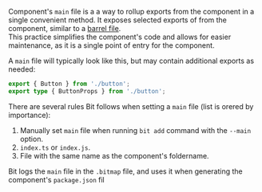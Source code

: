Component's `main` file is a a way to rollup exports from the component in a single convenient method. It exposes selected exports of from the component, similar to a [barrel file](https://basarat.gitbook.io/typescript/main-1/barrel).  
This practice simplifies the component's code and allows for easier maintenance, as it is a single point of entry for the component.

A `main` file will typically look like this, but may contain additional exports as needed:

```ts
export { Button } from './button';
export type { ButtonProps } from './button';
```

There are several rules Bit follows when setting a `main` file (list is orered by importance):

1. Manually set `main` file when running `bit add` command with the `--main` option.
1. `index.ts` or `index.js`.
1. File with the same name as the component's foldername.

Bit logs the `main` file in the `.bitmap` file, and uses it when generating the component's `package.json` fil
